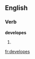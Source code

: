 
==English==

===Verb===
'''developes'''

# {{third-person singular of|[[develope]]}}

[[fr:developes]]